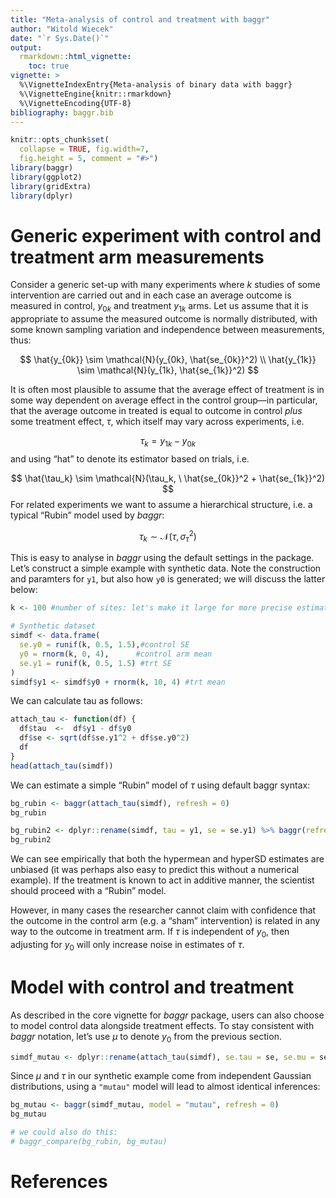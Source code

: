 ```yaml
---
title: "Meta-analysis of control and treatment with baggr"
author: "Witold Wiecek"
date: "`r Sys.Date()`"
output: 
  rmarkdown::html_vignette:
    toc: true
vignette: >
  %\VignetteIndexEntry{Meta-analysis of binary data with baggr}
  %\VignetteEngine{knitr::rmarkdown}
  %\VignetteEncoding{UTF-8}
bibliography: baggr.bib
---
```


```r
knitr::opts_chunk$set(
  collapse = TRUE, fig.width=7, 
  fig.height = 5, comment = "#>")
library(baggr)
library(ggplot2)
library(gridExtra)
library(dplyr)
```

# Generic experiment with control and treatment arm measurements 

Consider a generic set-up with many experiments where $k$ studies of some intervention are carried out and in each case an average outcome is measured in control, $y_{0k}$ and treatment $y_{1k}$ arms.
Let us assume that it is appropriate to assume the measured outcome is normally distributed, with some known sampling variation and independence between measurements, thus:

$$
\hat{y_{0k}} \sim \mathcal{N}(y_{0k}, \hat{se_{0k}}^2) \\
\hat{y_{1k}} \sim \mathcal{N}(y_{1k}, \hat{se_{1k}}^2)
$$

It is often most plausible to assume that the average effect of treatment is in some way dependent on average effect in the control group---in particular, that the average outcome in treated is equal to outcome in control _plus_ some treatment effect, $\tau$, which itself may vary across experiments, i.e.

$$
\tau_k = y_{1k} - y_{0k}
$$
and using "hat" to denote its estimator based on trials, i.e.  

$$
\hat{\tau_k} \sim \mathcal{N}(\tau_k, \ \hat{se_{0k}}^2 + \hat{se_{1k}}^2)
$$
For related experiments we want to assume a hierarchical structure, i.e. a typical "Rubin" model used by _baggr_:

$$
\tau_k \sim \mathcal{N}(\tau, \sigma_{\tau}^2)
$$

This is easy to analyse in _baggr_ using the default settings in the package. Let's construct a simple example with synthetic data. Note the construction and paramters for `y1`, but also how `y0` is generated; we will discuss the latter below:

```r
k <- 100 #number of sites: let's make it large for more precise estimation

# Synthetic dataset 
simdf <- data.frame(
  se.y0 = runif(k, 0.5, 1.5),#control SE
  y0 = rnorm(k, 0, 4),      #control arm mean
  se.y1 = runif(k, 0.5, 1.5) #trt SE
)
simdf$y1 <- simdf$y0 + rnorm(k, 10, 4) #trt mean

```

We can calculate tau as follows:

```r
attach_tau <- function(df) {
  df$tau  <-  df$y1 - df$y0
  df$se <- sqrt(df$se.y1^2 + df$se.y0^2)
  df
}
head(attach_tau(simdf))
```

We can estimate a simple "Rubin" model of $\tau$ using default baggr syntax:

```r
bg_rubin <- baggr(attach_tau(simdf), refresh = 0)
bg_rubin
```

```r
bg_rubin2 <- dplyr::rename(simdf, tau = y1, se = se.y1) %>% baggr(refresh = 0)
bg_rubin2
```

We can see empirically that both the hypermean and hyperSD estimates are unbiased (it was perhaps also easy to predict this without a numerical example). If the treatment is known to act in additive manner, the scientist should proceed with a "Rubin" model.

However, in many cases the researcher cannot claim with confidence that the outcome in the control arm (e.g. a "sham" intervention) is related in any way to the outcome in treatment arm. If $\tau$ is independent of $y_0$, then adjusting for $y_0$ will only increase noise in estimates of $\tau$. 



# Model with control and treatment

As described in the core vignette for _baggr_ package, users can also choose to model 
control data alongside treatment effects. To stay consistent with _baggr_ notation, 
let's use $\mu$ to denote $y_0$ from the previous section.

```r
simdf_mutau <- dplyr::rename(attach_tau(simdf), se.tau = se, se.mu = se.y0, mu = y0)
```

Since $\mu$ and $\tau$ in our synthetic example come from independent Gaussian distributions,
using a `"mutau"` model will lead to almost identical inferences:

```r
bg_mutau <- baggr(simdf_mutau, model = "mutau", refresh = 0)
bg_mutau

# we could also do this:
# baggr_compare(bg_rubin, bg_mutau)
```



# References
